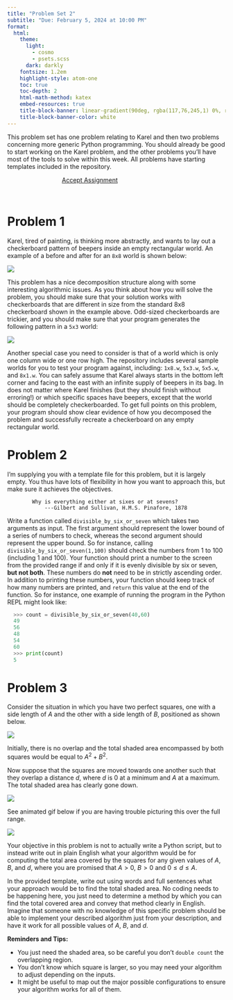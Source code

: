 ```yaml
---
title: "Problem Set 2"
subtitle: "Due: February 5, 2024 at 10:00 PM"
format:
  html:
    theme:
      light: 
        - cosmo
        - psets.scss
      dark: darkly
    fontsize: 1.2em
    highlight-style: atom-one
    toc: true
    toc-depth: 2
    html-math-method: katex
    embed-resources: true
    title-block-banner: linear-gradient(90deg, rgba(117,76,245,1) 0%, rgba(0,212,255,1) 100%)
    title-block-banner-color: white
---
```


This problem set has one problem relating to Karel and then two problems concerning more generic Python programming. You should already be good to start working on the Karel problem, and the other problems you'll have most of the tools to solve within this week. All problems have starting templates included in the repository.

```{=html}
<a href='https://classroom.github.com/a/VraIqpIh' target="_blank" class="btn btn-info" style='margin:auto; display: block; width:50%;'>Accept Assignment</a>
```
<br>

# Problem 1
Karel, tired of painting, is thinking more abstractly, and wants to lay out a checkerboard pattern of beepers inside an empty rectangular world. An example of a before and after for an `8x8` world is shown below:

![](./images/checkerb.png)


This problem has a nice decomposition structure along with some interesting algorithmic issues. As you think about how you will solve the problem, you should make sure that your solution works with checkerboards that are different in size from the standard 8x8 checkerboard shown in the example above. Odd-sized checkerboards are trickier, and you should make sure that your program generates the following pattern in a `5x3` world:

![](./images/board_2.png)


Another special case you need to consider is that of a world which is only one column wide or one row high. The repository includes several sample worlds for you to test your program against, including: `1x8.w`, `5x3.w`, `5x5.w`, and `8x1.w`. You can safely assume that Karel always starts in the bottom left corner and facing to the east with an infinite supply of beepers in its bag. In does not matter where Karel finishes (but they should finish without erroring!) or which specific spaces have beepers, except that the world should be completely checkerboarded. To get full points on this problem, your program should show clear evidence of how you decomposed the problem and successfully recreate a checkerboard on any empty rectangular world.



# Problem 2
I'm supplying you with a template file for this problem, but it is largely empty. You thus have lots of flexibility in how you want to approach this, but make sure it achieves the objectives.

		    Why is everything either at sixes or at sevens?
                ---Gilbert and Sullivan, H.M.S. Pinafore, 1878

Write a function called `divisible_by_six_or_seven` which takes two arguments as input. The first argument should represent the lower bound of a series of numbers to check, whereas the second argument should represent the upper bound. So for instance, calling `divisible_by_six_or_seven(1,100)` should check the numbers from 1 to 100 (including 1 and 100). Your function should print a number to the screen from the provided range if and only if it is evenly divisible by six or seven, **but not both**. These numbers do **not** need to be in strictly ascending order. In addition to printing these numbers, your function should keep track of how many numbers are printed, and `return` this value at the end of the function. 
So for instance, one example of running the program in the Python REPL might look like:
```python
  >>> count = divisible_by_six_or_seven(40,60)
  49
  56
  48
  54
  60
  >>> print(count)
  5
```

# Problem 3

Consider the situation in which you have two perfect squares, one with a side length of $A$ and the other with a side length of $B$, positioned as shown below. 

![](./images/block_1.png)

Initially, there is no overlap and the total shaded area encompassed by both squares would be equal to $A^2 + B^2$.

Now suppose that the squares are moved towards one another such that they overlap a distance $d$, where $d$ is 0 at a minimum and $A$ at a maximum. The total shaded area has clearly gone down.

![](./images/block_2.png)

  See animated gif below if you are having trouble picturing this over the full range.

![](./images/Squares_anim1.gif)


Your objective in this problem is not to actually write a Python script, but to instead write out in plain English what your algorithm would be for computing the total area covered by the squares for any given values of $A$, $B$, and $d$, where you are promised that $A > 0$, $B > 0$ and $0 \leq d \leq A$.

In the provided template, write out using words and full sentences what your approach would be to find the total shaded area. No coding needs to be happening here, you just need to determine a method by which you can find the total covered area and convey that method clearly in English. Imagine that someone with no knowledge of this specific problem should be able to implement your described algorithm just from your description, and have it work for all possible values of $A$, $B$, and $d$.


**Reminders and Tips:**

- You just need the shaded area, so be careful you don't `double count` the overlapping region.
- You don't know which square is larger, so you may need your algorithm to adjust depending on the inputs.
- It might be useful to map out the major possible configurations to ensure your algorithm works for all of them.